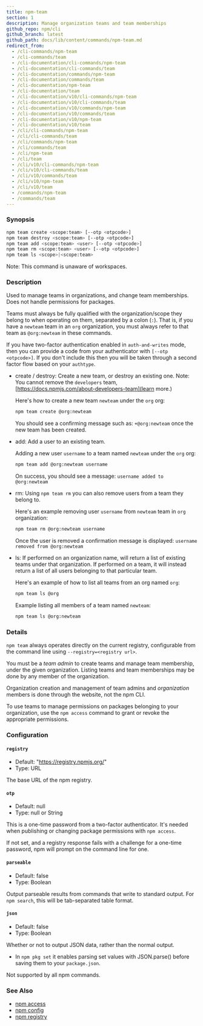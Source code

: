 ```yaml
---
title: npm-team
section: 1
description: Manage organization teams and team memberships
github_repo: npm/cli
github_branch: latest
github_path: docs/lib/content/commands/npm-team.md
redirect_from:
  - /cli-commands/npm-team
  - /cli-commands/team
  - /cli-documentation/cli-commands/npm-team
  - /cli-documentation/cli-commands/team
  - /cli-documentation/commands/npm-team
  - /cli-documentation/commands/team
  - /cli-documentation/npm-team
  - /cli-documentation/team
  - /cli-documentation/v10/cli-commands/npm-team
  - /cli-documentation/v10/cli-commands/team
  - /cli-documentation/v10/commands/npm-team
  - /cli-documentation/v10/commands/team
  - /cli-documentation/v10/npm-team
  - /cli-documentation/v10/team
  - /cli/cli-commands/npm-team
  - /cli/cli-commands/team
  - /cli/commands/npm-team
  - /cli/commands/team
  - /cli/npm-team
  - /cli/team
  - /cli/v10/cli-commands/npm-team
  - /cli/v10/cli-commands/team
  - /cli/v10/commands/team
  - /cli/v10/npm-team
  - /cli/v10/team
  - /commands/npm-team
  - /commands/team
---
```


### Synopsis

```bash
npm team create <scope:team> [--otp <otpcode>]
npm team destroy <scope:team> [--otp <otpcode>]
npm team add <scope:team> <user> [--otp <otpcode>]
npm team rm <scope:team> <user> [--otp <otpcode>]
npm team ls <scope>|<scope:team>
```

Note: This command is unaware of workspaces.

### Description

Used to manage teams in organizations, and change team memberships. Does not handle permissions for packages.

Teams must always be fully qualified with the organization/scope they belong to when operating on them, separated by a colon (`:`). That is, if you have a `newteam` team in an `org` organization, you must always refer to that team as `@org:newteam` in these commands.

If you have two-factor authentication enabled in `auth-and-writes` mode, then you can provide a code from your authenticator with `[--otp <otpcode>]`. If you don't include this then you will be taken through a second factor flow based on your `authtype`.

- create / destroy: Create a new team, or destroy an existing one. Note: You cannot remove the `developers` team, [https://docs.npmjs.com/about-developers-team](learn more.)

  Here's how to create a new team `newteam` under the `org` org:

  ```bash
  npm team create @org:newteam
  ```

  You should see a confirming message such as: `+@org:newteam` once the new team has been created.

- add: Add a user to an existing team.

  Adding a new user `username` to a team named `newteam` under the `org` org:

  ```bash
  npm team add @org:newteam username
  ```

  On success, you should see a message: `username added to @org:newteam`

- rm: Using `npm team rm` you can also remove users from a team they belong to.

  Here's an example removing user `username` from `newteam` team in `org` organization:

  ```bash
  npm team rm @org:newteam username
  ```

  Once the user is removed a confirmation message is displayed: `username removed from @org:newteam`

- ls: If performed on an organization name, will return a list of existing teams under that organization. If performed on a team, it will instead return a list of all users belonging to that particular team.

  Here's an example of how to list all teams from an org named `org`:

  ```bash
  npm team ls @org
  ```

  Example listing all members of a team named `newteam`:

  ```bash
  npm team ls @org:newteam
  ```

### Details

`npm team` always operates directly on the current registry, configurable from the command line using `--registry=<registry url>`.

You must be a _team admin_ to create teams and manage team membership, under the given organization. Listing teams and team memberships may be done by any member of the organization.

Organization creation and management of team admins and _organization_ members is done through the website, not the npm CLI.

To use teams to manage permissions on packages belonging to your organization, use the `npm access` command to grant or revoke the appropriate permissions.

### Configuration

#### `registry`

- Default: "https://registry.npmjs.org/"
- Type: URL

The base URL of the npm registry.

#### `otp`

- Default: null
- Type: null or String

This is a one-time password from a two-factor authenticator. It's needed when publishing or changing package permissions with `npm access`.

If not set, and a registry response fails with a challenge for a one-time password, npm will prompt on the command line for one.

#### `parseable`

- Default: false
- Type: Boolean

Output parseable results from commands that write to standard output. For `npm search`, this will be tab-separated table format.

#### `json`

- Default: false
- Type: Boolean

Whether or not to output JSON data, rather than the normal output.

- In `npm pkg set` it enables parsing set values with JSON.parse() before saving them to your `package.json`.

Not supported by all npm commands.

### See Also

- [npm access](/cli/v10/commands/npm-access)
- [npm config](/cli/v10/commands/npm-config)
- [npm registry](/cli/v10/using-npm/registry)
